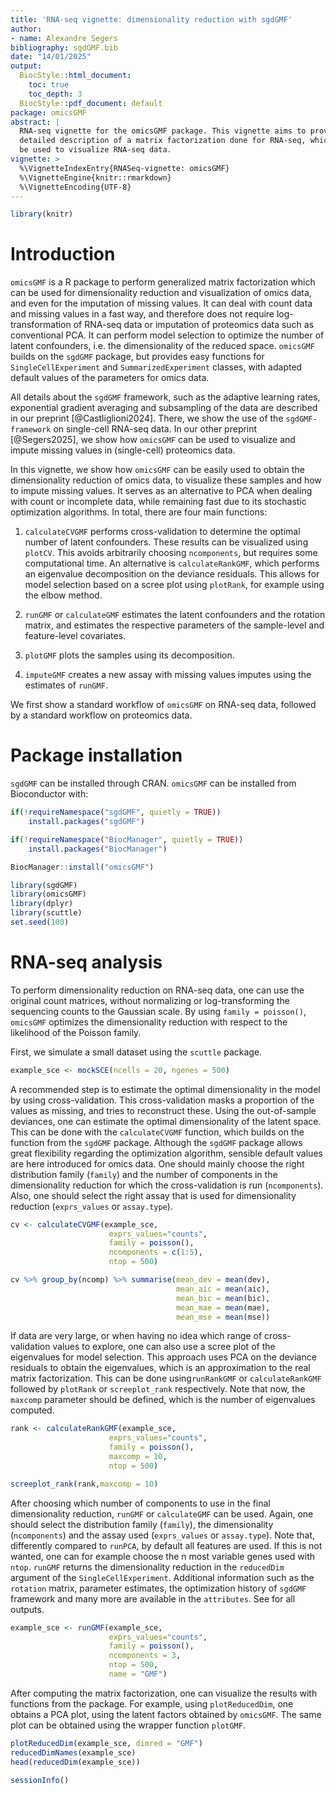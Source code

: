 ```yaml
---
title: 'RNA-seq vignette: dimensionality reduction with sgdGMF'
author:
- name: Alexandre Segers
bibliography: sgdGMF.bib
date: "14/01/2025"
output: 
  BiocStyle::html_document:
    toc: true
    toc_depth: 3
  BiocStyle::pdf_document: default
package: omicsGMF
abstract: |
  RNA-seq vignette for the omicsGMF package. This vignette aims to provide a 
  detailed description of a matrix factorization done for RNA-seq, which can
  be used to visualize RNA-seq data.
vignette: >
  %\VignetteIndexEntry{RNASeq-vignette: omicsGMF}
  %\VignetteEngine{knitr::rmarkdown}
  %\VignetteEncoding{UTF-8}
---
```

  
```r
library(knitr)
```

# Introduction

`omicsGMF` is a R package to perform generalized matrix factorization which
can be used for dimensionality reduction and visualization of omics data, and 
even for the imputation of missing values. It can deal with count data and 
missing values in a fast way, and therefore 
does not require log-transformation of RNA-seq data or imputation of proteomics
data such as conventional PCA. It can perform model selection to optimize the 
number of latent confounders, i.e. the dimensionality of the reduced space. 
`omicsGMF` builds on the `sgdGMF` package, but 
provides easy functions for `SingleCellExperiment` and `SummarizedExperiment` 
classes, with adapted default values of the parameters for omics data.

All details about the `sgdGMF` framework, such as the adaptive learning rates,
exponential gradient averaging and subsampling of the data are 
described in our preprint [@Castliglioni2024]. There, we show the use of the
`sgdGMF-framework` on single-cell RNA-seq data. In our other preprint 
[@Segers2025], we show how `omicsGMF` can be used to visualize and impute 
missing values in (single-cell) proteomics data.

In this vignette, we show how `omicsGMF` can be easily used to obtain the
dimensionality reduction of omics data, to visualize these samples and how to 
impute missing values. It serves as an alternative to PCA when dealing with
count or incomplete data, while remaining fast due to its stochastic 
optimization algorithms. In total, there are four main functions:

1. `calculateCVGMF` performs cross-validation to determine the optimal number
of latent confounders. These results can be visualized using `plotCV`. This 
avoids arbitrarily choosing `ncomponents`, but
requires some computational time. An alternative is `calculateRankGMF`, which
performs an eigenvalue decomposition on the deviance residuals. This allows for
model selection based on a scree plot using `plotRank`, for example using
the elbow method.

2. `runGMF` or `calculateGMF` estimates the latent confounders and the rotation
matrix, and estimates the respective parameters of the sample-level and 
feature-level covariates.

3. `plotGMF` plots the samples using its decomposition.

4. `imputeGMF` creates a new assay with missing values imputes using the 
estimates of `runGMF`.


We first show a standard workflow of `omicsGMF` on RNA-seq data, followed by 
a standard workflow on proteomics data.

# Package installation

`sgdGMF` can be installed through CRAN.
`omicsGMF` can be installed from Bioconductor with:

```r
if(!requireNamespace("sgdGMF", quietly = TRUE))
    install.packages("sgdGMF")

if(!requireNamespace("BiocManager", quietly = TRUE))
    install.packages("BiocManager")

BiocManager::install("omicsGMF")
```


```r
library(sgdGMF)
library(omicsGMF)
library(dplyr)
library(scuttle)
set.seed(100)
```


# RNA-seq analysis

To perform dimensionality reduction on RNA-seq data, one can use the original
count matrices, without normalizing or log-transforming the sequencing
counts to the Gaussian scale. By using `family = poisson()`, `omicsGMF` 
optimizes the dimensionality reduction with respect to the likelihood of the
Poisson family. 

First, we simulate a small dataset using the `scuttle` package.

```r
example_sce <- mockSCE(ncells = 20, ngenes = 500)
```

A recommended step is to estimate the optimal dimensionality in the model
by using cross-validation. This cross-validation masks a proportion of the
values as missing, and tries to reconstruct these. Using the out-of-sample 
deviances, one can estimate the optimal dimensionality of the latent space.
This can be done with the `calculateCVGMF` function, which builds on the 
\link{sgdgmf.cv} function from the `sgdGMF` package. Although the `sgdGMF` 
package allows great flexibility regarding the optimization algorithm, 
sensible default values are here introduced for omics data. One
should mainly choose the right distribution family (`family`) and the number
of components in the dimensionality reduction for which the cross-validation is
run (`ncomponents`). Also, one should select the right assay that is used for
dimensionality reduction (`exprs_values` or `assay.type`).

```r
cv <- calculateCVGMF(example_sce, 
                      exprs_values="counts", 
                      family = poisson(), 
                      ncomponents = c(1:5),
                      ntop = 500)

cv %>% group_by(ncomp) %>% summarise(mean_dev = mean(dev),
                                     mean_aic = mean(aic),
                                     mean_bic = mean(bic),
                                     mean_mae = mean(mae),
                                     mean_mse = mean(mse))
```

If data are very large, or when having no idea which range of cross-validation 
values to explore, one can also use a scree plot of the eigenvalues for model
selection. This approach uses PCA on the deviance residuals to obtain the
eigenvalues, which is an approximation to the real matrix factorization.
This can be done using`runRankGMF` or `calculateRankGMF` followed
by `plotRank` or `screeplot_rank` respectively. Note that now, the 
`maxcomp` parameter should be defined, which is the number of 
eigenvalues computed.

```r
rank <- calculateRankGMF(example_sce, 
                      exprs_values="counts", 
                      family = poisson(), 
                      maxcomp = 10,
                      ntop = 500)

screeplot_rank(rank,maxcomp = 10)
```


After choosing which number of components to use in the final dimensionality
reduction, `runGMF` or `calculateGMF` can be used. Again, one should select the
distribution family (`family`), the dimensionality (`ncomponents`) and the 
assay used (`exprs_values` or `assay.type`). Note that, differently compared to
`runPCA`, by default all features are used. If this is not wanted, one can 
for example choose the n most variable genes used with `ntop`. 
`runGMF` returns the dimensionality
reduction in the `reducedDim` argument of the `SingleCellExperiment`. 
Additional information such as the `rotation` matrix, parameter estimates, 
the optimization history of `sgdGMF` framework and many more are available 
in the `attributes`. See \link{runGMF} for all outputs. 

```r
example_sce <- runGMF(example_sce, 
                      exprs_values="counts", 
                      family = poisson(), 
                      ncomponents = 3,
                      ntop = 500,
                      name = "GMF")
```

After computing the matrix factorization, one can visualize the results with 
functions from the \link{scater} package. For example, using `plotReducedDim`, 
one obtains a PCA plot, using the latent factors obtained by `omicsGMF`. The 
same plot can be obtained using the wrapper function `plotGMF`.

```r
plotReducedDim(example_sce, dimred = "GMF")
reducedDimNames(example_sce)
head(reducedDim(example_sce))
```



```r
sessionInfo()
```

